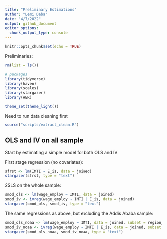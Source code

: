 ```yaml
---
title: "Preliminary Estimations"
author: "Lemi Daba"
date: "4/7/2022"
output: github_document
editor_options: 
  chunk_output_type: console
---
```


```r
knitr::opts_chunk$set(echo = TRUE)
```
Preliminaries:
```r
rm(list = ls())

# packages
library(tidyverse)
library(haven)
library(scales)
library(stargazer)
library(AER)

theme_set(theme_light())
```


Need to run data cleaning first
```r
source("scripts/extract_clean.R")
```

## OLS and IV on all sample

Start by estimating a simple model for both OLS and IV

First stage regression (no covariates): 
```r
sfrst <- lm(IMTI ~ E_is, data = joined)
stargazer(sfrst, type = "text")
```

2SLS on the whole sample:

```r
smod_ols <- lm(wage_employ ~ IMTI, data = joined)
smod_iv <- ivreg(wage_employ ~ IMTI | E_is, data = joined)
stargazer(smod_ols, smod_iv, type = "text")
```

The same regressions as above, but excluding the Addis Ababa sample:

```r
smod_ols_noaa <- lm(wage_employ ~ IMTI, data = joined, subset = region_r3 != "Addis Ababa")
smod_iv_noaa <- ivreg(wage_employ ~ IMTI | E_is, data = joined, subset = region_r3 != "Addis Ababa")
stargazer(smod_ols_noaa, smod_iv_noaa, type = "text")
```
















